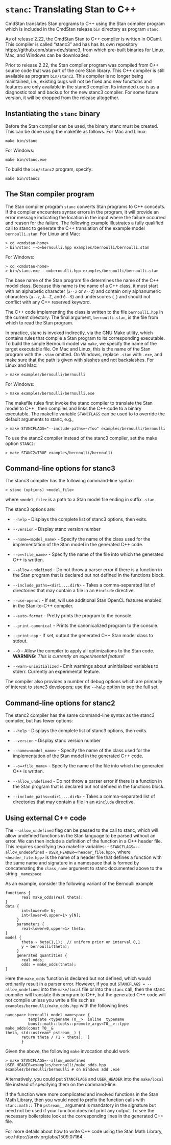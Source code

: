 # `stanc`: Translating Stan to C++ {#stanc}

CmdStan translates Stan programs to C++ using the Stan compiler
program which is included in the CmdStan release `bin` directory as
program `stanc`.

As of release 2.22, the CmdStan Stan to C++ compiler is written in
OCaml. This compiler is called "stanc3" and has has its own
repository https://github.com/stan-dev/stanc3, from which pre-built
binaries for Linux, Mac, and Windows can be downloaded.

Prior to release 2.22, the Stan compiler program was compiled from C++
source code that was part of the core Stan library. This C++ compiler
is still available as program `bin/stanc2`. This compiler is no
longer being maintained, i.e., existing bugs will not be fixed and new
functions and features are only available in the stanc3 compiler. Its
intended use is as a diagnostic tool and backup for the new stanc3 compiler.
For some future version, it will be dropped from the release altogether.

## Instantiating the `stanc` binary

Before the Stan compiler can be used, the binary stanc must be
created. This can be done using the makefile as follows. For Mac and
Linux:
```
make bin/stanc
```
For Windows:
```
make bin/stanc.exe
```
To build the `bin/stanc2` program, specify:
```
make bin/stanc2
```

## The Stan compiler program

The Stan compiler program `stanc` converts Stan programs to C++ concepts.
If the compiler encounters syntax errors in the program,
it will provide an error message indicating the location
in the input where the failure occurred and reason for the failure.
The following example illustrates a fully qualified call to stanc to
generate the C++ translation of the example model `bernoulli.stan`.
For Linux and Mac:
```
> cd <cmdstan-home>
> bin/stanc --o=bernoulli.hpp examples/bernoulli/bernoulli.stan
```
For Windows:
```
> cd <cmdstan-home>
> bin/stanc.exe --o=bernoulli.hpp examples/bernoulli/bernoulli.stan
```

The base name of the Stan program file determines the name of the C++ model class.
Because this name is the name of a C++ class, it must
start with an alphabetic character (`a--z` or `A--Z`) and
contain only alphanumeric characters (`a--z`, `A--Z`, and
`0--9`) and underscores (`_`) and should not conflict with
any C++ reserved keyword.

The C++ code implementing the class is written to the file
`bernoulli.hpp` in the current directory. The final argument,
`bernoulli.stan`, is the file from which to read the Stan
program.

In practice, stanc is invoked indirectly, via the GNU Make utility,
which contains rules that compile a Stan program to its corresponding
executable. To build the simple Bernoulli model via `make`, we specify
the name of the target executable file.
On Mac and Linux, this is the name of the Stan program with the `.stan`
omitted. On Windows, replace `.stan` with `.exe`, and make
sure that the path is given with slashes and not backslashes.
For Linux and Mac:
```
> make examples/bernoulli/bernoulli
```
For Windows:
```
> make examples/bernoulli/bernoulli.exe
```

The makefile rules first invoke the stanc compiler to translate the
Stan model to C++ , then compiles and links the C++ code to a binary
executable. The makefile variable `STANCFLAGS` can be used to to
override the default arguments to stanc, e.g.,
```
> make STANCFLAGS="--include-paths=~/foo" examples/bernoulli/bernoulli
```
To use the stanc2 compiler instead of the stanc3 compiler, set the
make option `STANC2`:
```
> make STANC2=TRUE examples/bernoulli/bernoulli
```

## Command-line options for stanc3

The stanc3 compiler has the following command-line syntax:

```
> stanc (options) <model_file>
```
where `<model_file>` is a path to a Stan model
file ending in suffix `.stan`.

The stanc3 options are:

- `--help` - Displays the complete list of stanc3 options, then exits.

- `--version` - Display stanc version number

- `--name=<model_name>` - Specify the name of the class
used for the implementation of the Stan model in the generated C++ code.

- `--o=<file_name>` -  Specify the name of the file into
which the generated C++ is written.

- `--allow-undefined` - Do not throw a parser error
if there is a function in the Stan program
that is declared but not defined in the functions block.

- `--include_paths=<dir1,...dirN>` - Takes a comma-separated list
of directories that may contain a file in an `#include` directive.

- `--use-opencl` - If set, will use additional Stan OpenCL
features enabled in the Stan-to-C++ compiler.

- `--auto-format` - Pretty prints the program to the console.

- `--print-canonical` - Prints the canonicalized program to the console.

- `--print-cpp` - If set, output the generated C++ Stan model class to stdout.

- `--O` - Allow the compiler to apply all optimizations to the Stan
code. **WARNING:** _This is currently an experimental feature!_

- `--warn-uninitialized` - Emit warnings about uninitialized variables
to stderr. Currently an experimental feature.


The compiler also provides a number of debug options which are
primarily of interest to stanc3 developers; use the `--help`
option to see the full set.

## Command-line options for stanc2

The stanc2 compiler has the same command-line syntax as the
stanc3 compiler, but has fewer options:

- `--help` - Displays the complete list of stanc3 options, then exits.

- `--version` - Display stanc version number

- `--name=<model_name>` - Specify the name of the class
used for the implementation of the Stan model in the generated C++ code.

- `--o=<file_name>` -  Specify the name of the file into
which the generated C++ is written.

- `--allow_undefined` - Do not throw a parser error
if there is a function in the Stan program
that is declared but not defined in the functions block.

- `--include_paths=<dir1,...dirN>` - Takes a comma-separated list
of directories that may contain a file in an `#include` directive.

## Using external C++ code

The `--allow_undefined` flag can be passed to the call to stanc,
which will allow undefined functions in the Stan language to be parsed
without an error. We can then include a definition of the function in
a C++ header file.
This requires specifying two makefile variables:
- `STANCFLAGS=--allow_undedefined`
- `USER_HEADER=<header_file.hpp>`, where `<header_file.hpp>` is the name of a header file that
defines a function with the same name and signature in a namespace
that is formed by concatenating the `class_name` argument to
stanc documented above to the string `_namespace` 


As an example, consider the following variant of the Bernoulli example

```
functions {
       real make_odds(real theta);
}
data {
       int<lower=0> N;
       int<lower=0,upper=1> y[N];
     }
     parameters {
       real<lower=0,upper=1> theta;
}
model {
       theta ~ beta(1,1);  // uniform prior on interval 0,1
       y ~ bernoulli(theta);
     }
     generated quantities {
       real odds;
       odds = make_odds(theta);
}
```
Here the `make_odds` function is declared but not defined, which
would ordinarily result in a parser error. However, if you put
`STANCFLAGS = --allow_undefined` into the `make/local` file
or into the `stanc` call, then the stanc compiler will translate
this program to C++, but the generated C++ code will not compile
unless you write a file
such as `examples/bernoulli/make_odds.hpp` with the following lines
```
namespace bernoulli_model_namespace {
          template <typename T0__>  inline  typename
          boost::math::tools::promote_args<T0__>::type  make_odds(const T0__&
theta, std::ostream* pstream__) {
       return theta / (1 - theta);  }
       }
```
Given the above, the following `make` invocation should work
```
> make STANCFLAGS=--allow_undefined USER_HEADER=examples/bernoulli/make_odds.hpp examples/bernoulli/bernoulli # on Windows add .exe
```
Alternatively, you could put `STANCFLAGS` and `USER_HEADER` into the
`make/local` file instead of specifying them on the command-line.

If the function were more complicated and involved functions in the
Stan Math Library, then you would need to prefix the function calls
with `stan::math::`  The `pstream__` argument is mandatory
in the signature but need not be used if your function does not print
any output. To see the necessary boilerplate look at the corresponding
lines in the generated C++ file.

For more details about how to write C++ code using the Stan Math
Library, see https://arxiv.org/abs/1509.07164.
